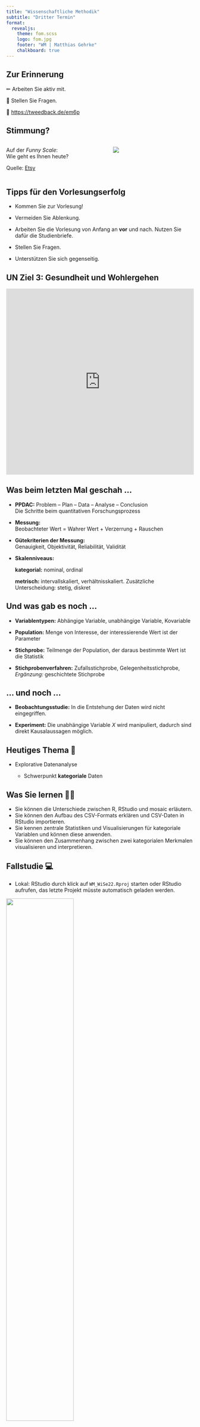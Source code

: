 ```yaml
---
title: "Wissenschaftliche Methodik"
subtitle: "Dritter Termin"
format: 
  revealjs:
    theme: fom.scss
    logo: fom.jpg
    footer: "WM | Matthias Gehrke"
    chalkboard: true
---
```

## Zur Erinnerung

&#x270F; Arbeiten Sie aktiv mit.

&#x1F937; Stellen Sie Fragen.

<!-- ===> noch anpassen <=== -->
&#x1F4AA; [https://tweedback.de/em6p](https://tweedback.de/em6p)

## Stimmung?

::: {.columns}

:::: {.column width="55%"}
Auf der *Funny Scale*:  
Wie geht es Ihnen heute?

::::: aside
Quelle: [Etsy](https://www.etsy.com/de/listing/1032124670/emotion-check-in-emotional-regulation?ga_order=most_relevant&ga_search_type=all&ga_view_type=gallery&ga_search_query=stimmung+skala&ref=sr_gallery-1-16&sts=1)
:::::

::::

:::: {.column width="45%"}
![](img/fun-scale.jpg){fig-align="center" }
::::

:::

## Tipps für den Vorlesungserfolg

- Kommen Sie zur Vorlesung!

- Vermeiden Sie Ablenkung.

- Arbeiten Sie die Vorlesung von Anfang an **vor** und nach. Nutzen Sie dafür die Studienbriefe.

- Stellen Sie Fragen.

- Unterstützen Sie sich gegenseitig.

## UN Ziel 3: Gesundheit und Wohlergehen

::: center
<iframe src="https://upgrader.gapminder.org/q/1/embed?hasBorder=true&hasOpenSansFont=false" title="" width="100%" height="500" style="border:none;"></iframe>
:::

## Was beim letzten Mal geschah ...

- **PPDAC:** Problem -- Plan -- Data -- Analyse -- Conclusion  
  Die Schritte beim quantitativen Forschungsprozess

- **Messung:**  
  Beobachteter Wert = Wahrer Wert + Verzerrung + Rauschen

- **Gütekriterien der Messung:**  
  Genauigkeit, Objektivität, Reliabilität, Validität

- **Skalenniveaus:** 

  **[kategorial:]{.green}** nominal, ordinal
  
  **[metrisch:]{.green}** intervallskaliert, verhältnisskaliert. Zusätzliche Unterscheidung: stetig, diskret
  
## Und was gab es noch ...

- **Variablentypen:** Abhängige Variable, unabhängige Variable, Kovariable

- **Population:** Menge von Interesse, der interessierende Wert ist der Parameter

- **Stichprobe:** Teilmenge der Population, der daraus bestimmte Wert ist die Statistik

- **Stichprobenverfahren:** Zufallsstichprobe, Gelegenheitsstichprobe, *Ergänzung:* geschichtete Stichprobe

## ... und noch ...

- **Beobachtungsstudie:** In die Entstehung der Daten wird nicht eingegriffen.

- **Experiment:** Die unabhängige Variable $X$ wird manipuliert, dadurch sind direkt Kausalaussagen möglich.

## Heutiges Thema &#127979;

- Explorative Datenanalyse 

  - Schwerpunkt **[kategoriale]{.green}** Daten


## Was Sie lernen &#x1F469;&#x200D;&#x1F3EB;

- Sie können die Unterschiede zwischen R, RStudio und mosaic erläutern.
- Sie können den Aufbau des CSV-Formats erklären und CSV-Daten in RStudio importieren.
- Sie kennen zentrale Statistiken und Visualisierungen für kategoriale Variablen und können diese anwenden.
- Sie können den Zusammenhang zwischen zwei kategorialen Merkmalen visualisieren und interpretieren.


## Fallstudie &#x1F4BB;

- Lokal: RStudio durch klick auf `WM_WiSe22.Rproj` starten oder RStudio aufrufen, das letzte Projekt müsste automatisch geladen werden.

![](img/RStudio2.png){fig-align="center" width="60%"}


- RStudio Cloud: In **Ihr** Projekt einloggen.  

Datei `2a_Filmgenre.Rmd` im Ordner `fallstudien` öffnen.

## Pakete nachinstallieren

Ggf. Paket(e) nachinstallieren

![](img/Rmd_Install_here.png){fig-align="center" width="60%"}

## Code-Chunks in RMarkdown-Dateien

::: {.columns}

:::: {.column width="70%"}

Ein neuer Code-Chunk wird mit Ctrl-Alt-I (auf Mac Cmd-Opt-I) eingefügt:

Rechts oben im Chunk stehen folgende Symbole:

::::

:::: {.column width="30%"}

<center>
<img src="img/Rmd_Chunk.png" alt="Knit" width="200"/>
</center> 

<center>
<img src="img/Rmd_Chunk_Run.png" alt="Knit" width="200"/>
</center> 

::::
:::
- Der Pfeil nach rechts führt alle Code-Zeilen im aktuellen Chunk aus (Tastenkombination: Strg-Umsch-Eingabe, Mac: Ctrl-Shift-Enter). 
- Der Pfeil nach unten führt alle Chunks oberhalb aus.
- Eine einzelne Code-Zeile in einem Chunk kann mit Strg-Eingabe (Mac: Ctrl-Enter) ausgeführt werden.



